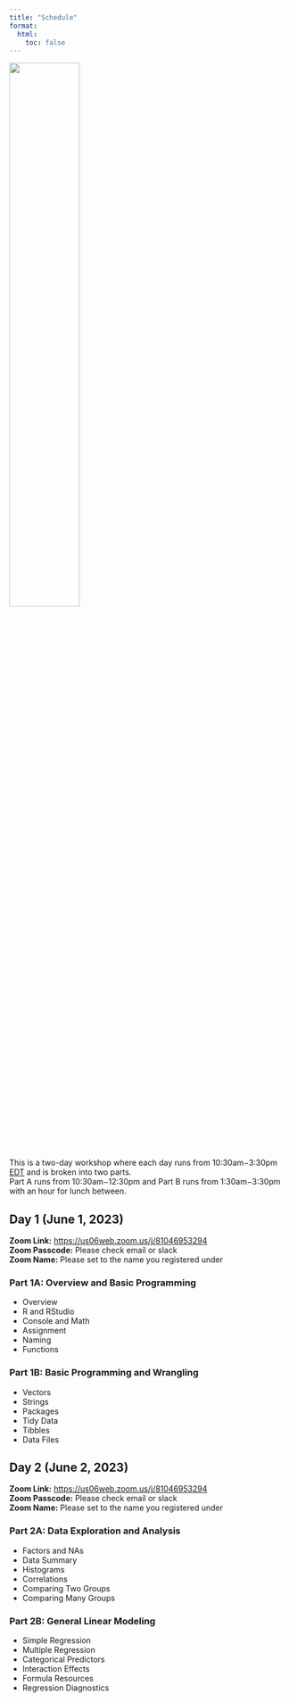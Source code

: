 ---
title: "Schedule"
format:
  html:
    toc: false
---

:::{.text-center}
![](../img/date_picker_2780E3.svg){width="50%"}
:::

This is a two-day workshop where each day runs from 10:30am&#8722;3:30pm [EDT](https://time.is/EDT) and is broken into two parts.<br />
Part A runs from 10:30am&#8722;12:30pm and Part B runs from 1:30am&#8722;3:30pm with an hour for lunch between.

## Day 1 (June 1, 2023)

**Zoom Link:** <https://us06web.zoom.us/j/81046953294><br />
**Zoom Passcode:** Please check email or slack<br />
**Zoom Name:** Please set to the name you registered under

### Part 1A: Overview and Basic Programming

  -   Overview
  -   R and RStudio
  -   Console and Math
  -   Assignment
  -   Naming
  -   Functions
  
### Part 1B: Basic Programming and Wrangling

  -   Vectors
  -   Strings
  -   Packages
  -   Tidy Data
  -   Tibbles
  -   Data Files


## Day 2 (June 2, 2023)

**Zoom Link:** <https://us06web.zoom.us/j/81046953294><br />
**Zoom Passcode:** Please check email or slack<br />
**Zoom Name:** Please set to the name you registered under

### Part 2A: Data Exploration and Analysis

  -   Factors and NAs
  -   Data Summary
  -   Histograms
  -   Correlations
  -   Comparing Two Groups
  -   Comparing Many Groups

### Part 2B: General Linear Modeling

  -   Simple Regression
  -   Multiple Regression
  -   Categorical Predictors
  -   Interaction Effects
  -   Formula Resources
  -   Regression Diagnostics
  